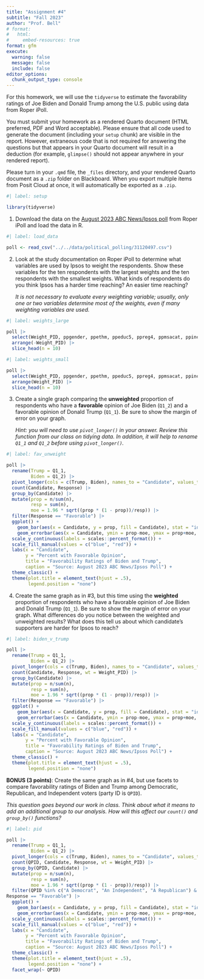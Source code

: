 ```yaml
---
title: "Assignment #4"
subtitle: "Fall 2023"
author: "Prof. Bell"
# format:
#   html:
#     embed-resources: true
format: gfm
execute:
  warning: false
  message: false
  include: false
editor_options: 
  chunk_output_type: console
---
```


For this homework, we will use the `tidyverse` to estimate the favorability ratings of Joe Biden and Donald Trump among the U.S. public using data from Roper iPoll.

You must submit your homework as a rendered Quarto document (HTML preferred, PDF and Word acceptable). Please ensure that all code used to generate the document (including your `setup` chunk) are visible in the report. However, extraneous code that is not required for answering the questions but that appears in your Quarto document will result in a deduction (for example, `glimpse()` should not appear anywhere in your rendered report).

Please turn in your `.qmd` file, the `_files` directory, and your rendered Quarto document as a `.zip` folder on Blackboard. When you export multiple items from Posit Cloud at once, it will automatically be exported as a `.zip`.

```r
#| label: setup

library(tidyverse)
```

1. Download the data on the [August 2023 ABC News/Ipsos poll](https://doi.org/10.25940/ROPER-31120497) from Roper iPoll and load the data in R.

```r
#| label: load_data

poll <- read_csv("../../data/political_polling/31120497.csv")
```

2. Look at the study documentation on Roper iPoll to determine what variables are used by Ipsos to weight the respondents. Show these variables for the ten respondents with the largest weights and the ten respondents with the smallest weights. What kinds of respondents do you think Ipsos has a harder time reaching? An easier time reaching?

    *It is not necessary to evaluate every weighting variable; usually, only one or two variables determine most of the weights, even if many weighting variables are used.*

```r
#| label: weights_large

poll |>
  select(Weight_PID, ppgender, ppethm, ppeduc5, ppreg4, ppmsacat, ppinc7, QPID) |>
  arrange(-Weight_PID) |>
  slice_head(n = 10)
```

```r
#| label: weights_small

poll |>
  select(Weight_PID, ppgender, ppethm, ppeduc5, ppreg4, ppmsacat, ppinc7, QPID) |>
  arrange(Weight_PID) |>
  slice_head(n = 10)
```

3. Create a single graph comparing the **unweighted** proportion of respondents who have a **favorable** opinion of Joe Biden (`Q1_2`) and a favorable opinion of Donald Trump (`Q1_1`). Be sure to show the margin of error on your graph.

    *Hint: you will need to use `pivot_longer()` in your answer. Review this function from our class on tidying data. In addition, it will help to rename `Q1_1` and `Q1_2` before using `pivot_longer()`.*

```r
#| label: fav_unweight

poll |>
  rename(Trump = Q1_1,
         Biden = Q1_2) |>
  pivot_longer(cols = c(Trump, Biden), names_to = "Candidate", values_to = "Response") |>
  count(Candidate, Response) |>
  group_by(Candidate) |>
  mutate(prop = n/sum(n),
         resp = sum(n),
         moe = 1.96 * sqrt((prop * (1 - prop))/resp)) |>
  filter(Response == "Favorable") |>
  ggplot() +
    geom_bar(aes(x = Candidate, y = prop, fill = Candidate), stat = "identity", position = "dodge") +
    geom_errorbar(aes(x = Candidate, ymin = prop-moe, ymax = prop+moe, group = Candidate), position = position_dodge(.9), width = .2) +
  scale_y_continuous(labels = scales::percent_format()) +
  scale_fill_manual(values = c("blue", "red")) +
  labs(x = "Candidate",
       y = "Percent with Favorable Opinion",
       title = "Favorability Ratings of Biden and Trump",
       caption = "Source: August 2023 ABC News/Ipsos Poll") +
  theme_classic() +
  theme(plot.title = element_text(hjust = .5),
        legend.position = "none")
```

4. Create the same graph as in \#3, but this time using the **weighted** proportion of respondents who have a favorable opinion of Joe Biden and Donald Trump (`Q1_1`). Be sure to show the margin of error on your graph. What differences do you notice between the weighted and unweighted results? What does this tell us about which candidate's supporters are harder for Ipsos to reach?

```r
#| label: biden_v_trump

poll |>
  rename(Trump = Q1_1,
         Biden = Q1_2) |>
  pivot_longer(cols = c(Trump, Biden), names_to = "Candidate", values_to = "Response") |>
  count(Candidate, Response, wt = Weight_PID) |>
  group_by(Candidate) |>
  mutate(prop = n/sum(n),
         resp = sum(n),
         moe = 1.96 * sqrt((prop * (1 - prop))/resp)) |>
  filter(Response == "Favorable") |>
  ggplot() +
    geom_bar(aes(x = Candidate, y = prop, fill = Candidate), stat = "identity", position = "dodge") +
    geom_errorbar(aes(x = Candidate, ymin = prop-moe, ymax = prop+moe, group = Candidate), position = position_dodge(.9), width = .2) +
  scale_y_continuous(labels = scales::percent_format()) +
  scale_fill_manual(values = c("blue", "red")) +
  labs(x = "Candidate",
       y = "Percent with Favorable Opinion",
       title = "Favorability Ratings of Biden and Trump",
       caption = "Source: August 2023 ABC News/Ipsos Poll") +
  theme_classic() +
  theme(plot.title = element_text(hjust = .5),
        legend.position = "none")
```

**BONUS (3 points)**: Create the same graph as in \#4, but use facets to compare favorability ratings of Biden and Trump among Democratic, Republican, and Independent voters (party ID is `QPID`).

*This question goes beyond our work in class. Think about what it means to add an additional group to our analysis. How will this affect our `count()` and `group_by()` functions?*

```r
#| label: pid

poll |>
  rename(Trump = Q1_1,
         Biden = Q1_2) |>
  pivot_longer(cols = c(Trump, Biden), names_to = "Candidate", values_to = "Response") |>
  count(QPID, Candidate, Response, wt = Weight_PID) |>
  group_by(QPID, Candidate) |>
  mutate(prop = n/sum(n),
         resp = sum(n),
         moe = 1.96 * sqrt((prop * (1 - prop))/resp)) |>
  filter(QPID %in% c("A Democrat", "An Independent", "A Republican") & 
Response == "Favorable") |>
  ggplot() +
    geom_bar(aes(x = Candidate, y = prop, fill = Candidate), stat = "identity", position = "dodge") +
    geom_errorbar(aes(x = Candidate, ymin = prop-moe, ymax = prop+moe, group = Candidate), position = position_dodge(.9), width = .2) +
  scale_y_continuous(labels = scales::percent_format()) +
  scale_fill_manual(values = c("blue", "red")) +
  labs(x = "Candidate",
       y = "Percent with Favorable Opinion",
       title = "Favorability Ratings of Biden and Trump",
       caption = "Source: August 2023 ABC News/Ipsos Poll") +
  theme_classic() +
  theme(plot.title = element_text(hjust = .5),
        legend.position = "none") +
  facet_wrap(~ QPID)
```
